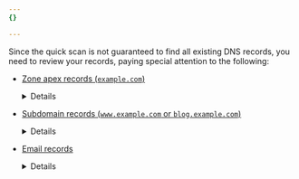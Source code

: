 ```yaml
---
{}

---
```



Since the quick scan is not guaranteed to find all existing DNS records, you need to review your records, paying special attention to the following:

* [Zone apex records (`example.com`)](/dns/manage-dns-records/how-to/create-zone-apex/)

	<Details header="More about zone apex records">
  Zone apex refers to the domain or subdomain that you are [adding to Cloudflare](/dns/concepts/#zone).

	Usually, the zone apex record makes your domain accessible by visitors. In this case, the necessary record type ([A, AAAA, or CNAME](/dns/manage-dns-records/reference/dns-record-types/#ip-address-resolution)) and its content will depend on the provider that [hosts](/fundamentals/manage-domains/#host-your-domain) your website or application.

  If you are using Cloudflare Pages, refer to [Custom domains](/pages/configuration/custom-domains/).

  If you are using other providers, look for their guidance on how to connect domains managed on external DNS services. Then, make sure you have the records required by your hosting provider on your [DNS records table](/dns/manage-dns-records/#dns-records-table) at Cloudflare.
  </Details>

* [Subdomain records (`www.example.com` or `blog.example.com`)](/dns/manage-dns-records/how-to/create-subdomain/)

  <Details header="More about subdomain records">
  Most subdomains serve a specific purpose within the overall context of your website. For example, `blog.example.com` might be your blog, `support.example.com` could be your customer help portal, and `store.example.com` would be your e-commerce site.

  Even if you do not require specific subdomains, you might want to set up at least the `www` subdomain. It will usually point to the same content as what you have on the apex domain (`example.com`) or use a [redirect](/fundamentals/manage-domains/manage-subdomains/#redirect-a-subdomain-to-the-apex-domain). Having a DNS record on the `www` subdomain helps guarantee that a visitor who types `www.` in front of your domain address on their browser can still find your website or application.
  </Details>

* [Email records](/dns/manage-dns-records/how-to/email-records/)

  <Details header="More about email records">
  Depending on your business needs, you can configure DNS records so that you can use your domain to receive emails, receive and send emails from your domain, or prevent others from sending emails on your behalf (spoofing).

	Below are some examples of what those DNS records might look like. The exact values for your DNS mail records depend on your email provider. If you have issues, review the [Troubleshooting](/dns/troubleshooting/email-issues/) and contact your email service provider to confirm your DNS records are correct.

  | Type | Name    | Content      | Proxy status | TTL    |
  | ---- | ------- | ------------ | ------------ | ------ |
  | A    | `mail`  | `192.0.2.1`  | DNS Only      | Auto   |
  | MX    | `example.com`  | `5 john.mx.example-server.test`  | DNS Only      | Auto   |
	| TXT    | `_dmarc`  | `"v=DMARC1; p=reject; sp=...`  | DNS Only      | Auto   |
  | TXT    | `*._domainkey`  | `"v=DKIM1; k=rsa; p=..."`  | DNS Only      | Auto   |
  | TXT    | `example.com`  | `"v=spf1 ip4:..."`  | DNS Only      | Auto   |

  </Details>